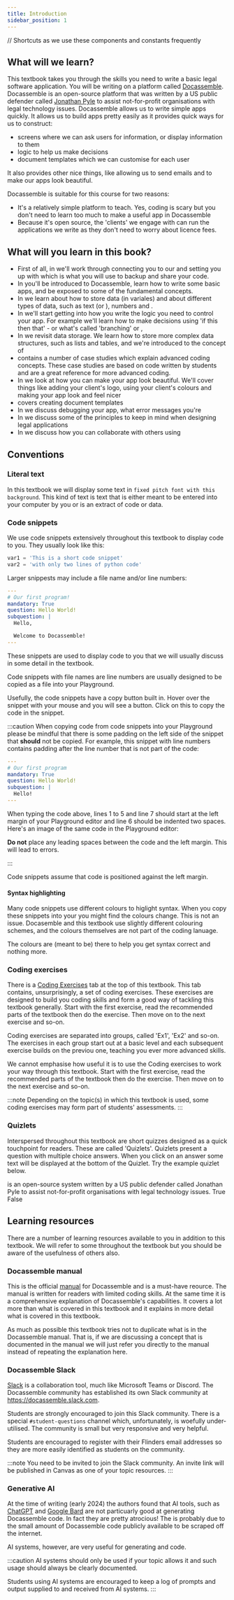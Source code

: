 ```yaml
---
title: Introduction
sidebar_position: 1
---
```

// Shortcuts as we use these components and constants frequently

## What will we learn?
This textbook takes you through the skills you need to write a basic legal software application.
You will be writing on a platform called [Docassemble](https://docassemble.org).
Docassemble is an open-source platform that was written by a US public defender called
[Jonathan Pyle](https://www.linkedin.com/in/jonathan-pyle-6800a75/)
to assist not-for-profit organisations with legal technology issues.  Docassemble allows us to write simple apps quickly.  It allows us to build apps pretty easily as it provides quick ways for us to construct:
* screens where we can ask users for information, or display information to them
* logic to help us make decisions
* document templates which we can customise for each user

It also provides other nice things, like allowing us to send emails and to make our apps look beautiful.

Docassemble is suitable for this course for two reasons:
  * It's a relatively simple platform to teach.  Yes, coding is scary but you don't need to learn too much to make a useful app in Docassemble
  * Because it's open source, the 'clients' we engage with can run the applications we write as they don't need to worry about licence fees.

## What will you learn in this book?
* First of all, in <DisplayChapter chapter="chapter_01" number /> we'll work through connecting you to our <DisplayConstants data={dahref} /> and
setting you up with <DisplayConstants data={github} /> which is what you will use to backup and share your code.
* In <DisplayChapter chapter="chapter_02" number /> you'll be introduced to Docassemble, learn how to write some basic apps, and be exposed to some of the fundamental concepts.
* In <DisplayChapter chapter="chapter_03" number  /> we learn about how to store data (in variales) and
about different types of data, such as text (or <DisplayGlossaryItem item='string' plural />), numbers
and <DisplayGlossaryItem item='boolean' plural />.
* In <DisplayChapter chapter='chapter_04' number /> we'll start getting into how you write the logic you need to control your app.  For example we'll learn how to make decisions using 'if this then that' - or what's called 'branching' or <DisplayGlossaryItem item='ifstatement' plural />, 
* In <DisplayChapter chapter='chapter_05' number /> we revisit data storage.  We learn how to store more complex 
data structures, such as lists and tables, and we're introduced to the concept of <DisplayGlossaryItem item='iteration' />
* <DisplayChapter chapter='chapter_06' number /> contains a number of case studies which explain advanced
coding concepts. These case studies are based on code written by students and are a great reference for
more advanced coding.
* In <DisplayChapter chapter="chapter_07" number /> we look at how you can make your app look beautiful.  We'll cover things like adding your client's logo, using your client's colours and making your app look and feel nicer
* <DisplayChapter chapter="chapter_08" number /> covers creating document templates
* In <DisplayChapter chapter="chapter_09" number /> we discuss debugging your app, what error messages you're
* In <DisplayChapter chapter="chapter_10" number /> we discuss some of the principles to keep in mind when 
designing legal applications
* In <DisplayChapter chapter="chapter_11" number /> we discuss how you can collaborate with others
using <DisplayConstants data={github} />

## Conventions
### Literal text
In this textbook we will display some text in 
`fixed pitch font with this background`.  This kind of text is text that is 
either meant to be entered into your computer by you or is an extract of code
or data.

### Code snippets
We use code snippets extensively throughout this textbook to display code to you.  They usually
look like this:
```python
var1 = 'This is a short code snippet'
var2 = 'with only two lines of python code'
```

Larger snippests may include a file name and/or line numbers:
```yml title='Example code snippet' showLineNumbers
---
# Our first program!
mandatory: True
question: Hello World!
subquestion: |
  Hello,

  Welcome to Docassemble!
---
```
These snippets are used to display code to you that we will usually discuss in some detail in the textbook.

Code snippets with file names are line numbers are usually designed to be copied as a file into your Playground.

Usefully, the code snippets have a copy button built in.  Hover over the snippet with your mouse and you will
see a <DisplayImage imageURL='/textbook/img/textbook/copy_button.png' inline /> button.  Click on this to copy the code 
in the snippet.

:::caution
When copying code from code snippets into your Playground please be mindful that there is some padding on the left
side of the snippet that **should** not be copied.  For example, this snippet with line numbers contains padding
after the line number that is not part of the code:

```yml showLineNumbers
---
# Our first program
mandatory: True
question: Hello World!
subquestion: |
  Hello!
---
```

When typing the code above, lines 1 to 5 and line 7 should start at the left margin of your
Playground editor and line 6 should be indented two spaces.  Here's an image of the same code in
the Playground editor:

<DisplayImage imageURL='/textbook/img/intro01.png' caption='Code properly formatted' />

**Do not** place any leading spaces between the code and the left margin. This will lead to errors.

<DisplayImage imageURL='/textbook/img/intro02.png' caption='INCORRECT. Do not start each line with a space' />
:::

Code snippets assume that code is positioned against the left margin.  

#### Syntax highlighting
Many code snippets use different colours to higlight syntax.  When you copy these snippets into your
<DisplayGlossaryItem item='playground' upper /> you might find the colours change.  This is not an issue.
Docasemble and this textbook use slightly different colouring schemes, and the colours themselves are not
part of the coding lanuage.

The colours are (meant to be) there to help you get syntax correct and nothing more.

### Coding exercises
There is a [Coding Exercises](/docs/coding_exercises) tab at the top of this textbook.  This tab contains,
unsurprisingly, a set of coding exercises.  These exercises are designed to build you coding skills and
form a good way of tackling this textbook generally.  Start with the first exercise, read the recommended
parts of the textbook then do the exercise.  Then move on to the next exercise and so-on.

Coding exercises are separated into groups, called 'Ex1', 'Ex2' and so-on.  The exercises in each group start
out at a basic level and each subsequent exercise builds on the previou one, teaching you ever more 
advanced skills.

We cannot emphasise how useful it is to use the Coding exercises to work your way through this textbook.
Start with the first exercise, read the recommended
parts of the textbook then do the exercise.  Then move on to the next exercise and so-on.

:::note
Depending on the topic(s) in which this textbook is used, some coding exercises may form part of 
students' assessments.
:::

### Quizlets
Interspersed throughout this textbook are short quizzes designed as a quick touchpoint for readers.  These
are called 'Quizlets'.  Quizlets present a question with multiple choice answers. When you click on an
answer some text will be displayed at the bottom of the Quizlet.  Try the example quizlet below.

<Quizlet>
  <DisplayConstants data={dahref} text="Docassemble" /> is an open-source system
  written by a US public defender called Jonathan Pyle to assist not-for-profit
  organisations with legal technology issues.
  <Answer isCorrect>
  True
  </Answer>
  <Answer>
  False
  </Answer>
</Quizlet>
  
## Learning resources
There are a number of learning resources available to you in addition to this textbook.
We will refer to some throughout the textbook but you should be aware of the usefulness
of others also.

### Docassemble manual
This is the official [manual](https://docassemble.org/docs) for Docassemble and is a must-have
reource.  The manual is written for readers with limited coding skills.  At the same time
it is a comprehensive explanation of Docassemble's capabilities.  It covers a lot more
than what is covered in this textbook and it explains in more detail what is covered
in this textbook.

As much as possible this textbook tries not to duplicate what is in the Docassemble manual.
That is, if we are discussing a concept that is documented in the manual we will just refer
you directly to the manual instead of repeating the explanation here.

### Docassemble Slack
[Slack](https://slack.com) is a collaboration tool, much like Microsoft Teams or Discord.  The
Docassemble community has established its own Slack community at
https://docassemble.slack.com.

Students are strongly encouraged to join this Slack community.  There is a special
`#student-questions` channel which, unfortunately, is woefully under-utilised.  The community is
small but very responsive and very helpful.

Students are encouraged to register with their Flinders email addresses so they are more easily
identified as students on the community.

:::note
You need to be invited to join the Slack community.  An invite link will be published in Canvas as one 
of your topic resources.
:::

### Generative AI
At the time of writing (early 2024) the authors found that AI tools, such as [ChatGPT](https://chat.openai.com)
and [Google Bard](https://bard.google.com) are not particuarly good at generating Docassemble code.  In fact
they are pretty atrocious!  The is probably due to the small amount of Docassemble code publicly available
to be scraped off the internet.

AI systems, however, are very useful for generating <DisplayGlossaryItem item='css' /> and
<DisplayGlossaryItem item='python' upper /> code.

:::caution
AI systems should only be used if your topic allows it and such usage should always be clearly 
documented.

Students using AI systems are encouraged to keep a log of prompts and output supplied to and
received from AI systems.
:::